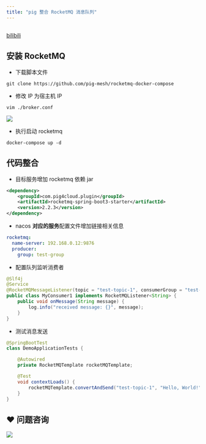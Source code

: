```yaml
---
title: "pig 整合 RocketMQ 消息队列"
---
```


## 
[bilibili](https://player.bilibili.com/player.html?bvid=BV12t411B7e9&p=13&page=13)

## 安装 RocketMQ


+ 下载脚本文件



```shell
git clone https://github.com/pig-mesh/rocketmq-docker-compose
```



+ 修改 IP 为宿主机 IP



```shell
vim ./broker.conf
```



![](https://minio.pigx.vip/oss/1631422598.png)



+ 执行启动 rocketmq



```shell
docker-compose up -d
```



## 代码整合


+ 目标服务增加 rocketmq 依赖 jar



```xml
<dependency>
    <groupId>com.pig4cloud.plugin</groupId>
    <artifactId>rocketmq-spring-boot3-starter</artifactId>
    <version>2.2.3</version>
</dependency>
```



+ nacos **对应的服务**配置文件增加链接相关信息



```yaml
rocketmq:
  name-server: 192.168.0.12:9876
  producer:
    group: test-group
```



+ 配置队列监听消费者



```java
@Slf4j
@Service
@RocketMQMessageListener(topic = "test-topic-1", consumerGroup = "test-group")
public class MyConsumer1 implements RocketMQListener<String> {
    public void onMessage(String message) {
        log.info("received message: {}", message);
    }
}
```



+ 测试消息发送



```java
@SpringBootTest
class DemoApplicationTests {

    @Autowired
    private RocketMQTemplate rocketMQTemplate;

    @Test
    void contextLoads() {
        rocketMQTemplate.convertAndSend("test-topic-1", "Hello, World!");
    }
}
```

## ❤  问题咨询
![](https://cdn.nlark.com/yuque/0/2022/gif/283679/1662563973685-c22e9831-db66-42b5-973f-886d25d1e0e7.gif)

